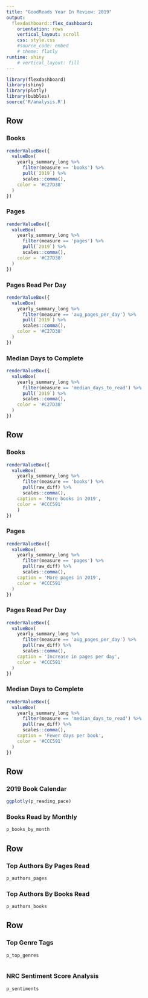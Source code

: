 ```yaml
---
title: "GoodReads Year In Review: 2019"
output: 
  flexdashboard::flex_dashboard:
    orientation: rows
    vertical_layout: scroll
    css: style.css
    #source_code: embed
    # theme: flatly
runtime: shiny
    # vertical_layout: fill
---
```


```r
library(flexdashboard)
library(shiny)
library(plotly)
library(bubbles)
source('R/analysis.R')


```

Row 
-----------------------------------------------------------------------

### Books

```r

renderValueBox({
  valueBox(
    yearly_summary_long %>%
      filter(measure == 'books') %>%
      pull(`2019`) %>%
      scales::comma(),
    color = '#C27D38'
  )
})

```

### Pages

```r

renderValueBox({
  valueBox(
    yearly_summary_long %>%
      filter(measure == 'pages') %>%
      pull(`2019`) %>%
      scales::comma(),
    color = '#C27D38'
  )
})

```

### Pages Read Per Day

```r
renderValueBox({
  valueBox(
    yearly_summary_long %>%
      filter(measure == 'avg_pages_per_day') %>%
      pull(`2019`) %>%
      scales::comma(),
    color = '#C27D38'
  )
})
```

### Median Days to Complete

```r
renderValueBox({
  valueBox(
    yearly_summary_long %>%
      filter(measure == 'median_days_to_read') %>%
      pull(`2019`) %>%
      scales::comma(),
    color = '#C27D38'
  )
})
```

Row 
-----------------------------------------------------------------------

### Books

```r

renderValueBox({
  valueBox(
    yearly_summary_long %>%
      filter(measure == 'books') %>%
      pull(raw_diff) %>%
      scales::comma(),
    caption = 'More books in 2019',
    color = '#CCC591'
    )
})

```

### Pages

```r

renderValueBox({
  valueBox(
    yearly_summary_long %>%
      filter(measure == 'pages') %>%
      pull(raw_diff) %>%
      scales::comma(),
    caption = 'More pages in 2019',
    color = '#CCC591'
  )
})

```

### Pages Read Per Day

```r
renderValueBox({
  valueBox(
    yearly_summary_long %>%
      filter(measure == 'avg_pages_per_day') %>%
      pull(raw_diff) %>%
      scales::comma(),
    caption = 'Increase in pages per day',
    color = '#CCC591'
  )
})
```

### Median Days to Complete

```r
renderValueBox({
  valueBox(
    yearly_summary_long %>%
      filter(measure == 'median_days_to_read') %>%
      pull(raw_diff) %>%
      scales::comma(),
    caption = 'Fewer days per book',
    color = '#CCC591'
  )
})
```

Row {data-height=500}
-----------------------------------------------------------------------

### 2019 Book Calendar

```r
ggplotly(p_reading_pace)
```


### Books Read by Monthly

```r
p_books_by_month
```

Row {data-height=300}
-----------------------------------------------------------------------


### Top Authors By Pages Read

```r
p_authors_pages
```

### Top Authors By Books Read

```r
p_authors_books
```


Row {data-height=400}
-----------------------------------------------------------------------

### Top Genre Tags

```r

p_top_genres



```

### NRC Sentiment Score Analysis

```r

p_sentiments

```









